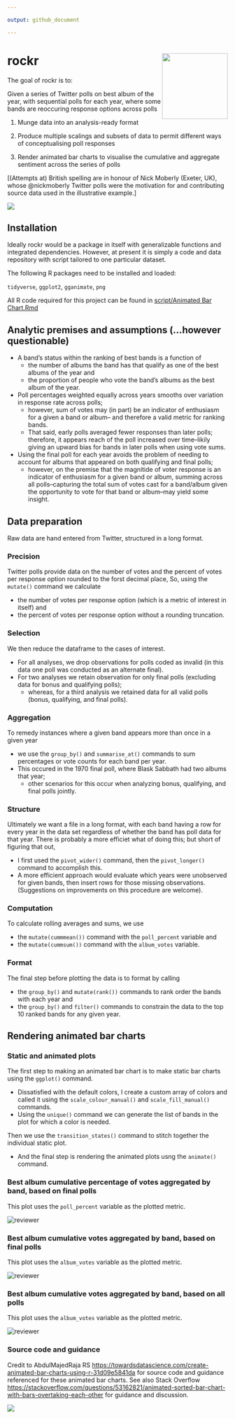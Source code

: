 ```yaml
---

output: github_document

---
```



<!-- README.md is generated from README.Rmd. Please edit that file -->


# rockr <img src='hex/rockr_hex.png' align="right" height="150" />



<!-- badges: start -->

<!-- badges: end -->



The goal of rockr is to:

Given a series of Twitter polls on best album of the year, with sequential polls for each year, where some bands are reoccuring response options across polls

1.  Munge data into an analysis-ready format

2.  Produce multiple scalings and subsets of data to permit different ways of conceptualising poll responses

3.  Render animated bar charts to visualise the cumulative and aggregate sentiment across the series of polls


[(Attempts at) British spelling are in honour of Nick Moberly (Exeter, UK), whose @nickmoberly Twitter polls were the motivation for and contributing source data used in the illustrative example.]


<p align="center">

  <img src=https://media.giphy.com/media/cD00Ukp6FfXuU/giphy.gif>



</p>


## Installation

Ideally rockr would be a package in itself with generalizable functions and integrated dependencies. However, at present it is simply a code and data repository with script tailored to one particular dataset. 

The following R packages need to be installed and loaded:

`tidyverse`, `ggplot2`, `gganimate`, `png`

All R code required for this project can be found in [script/Animated Bar Chart.Rmd](https://github.com/MarkLaVenia/rockr/blob/master/script/Animated%20Bar%20Chart.Rmd)

## Analytic premises and assumptions (...however questionable)

- A band's status within the ranking of best bands is a function of 
  - the number of albums the band has that qualify as one of the best albums of the year and 
  - the proportion of people who vote the band's albums as the best album of the year.

- Poll percentages weighted equally across years smooths over variation in response rate across polls; 
  - however, sum of votes may (in part) be an indicator of enthusiasm for a given a band or album--
  and therefore a valid metric for ranking bands.
  - That said, early polls averaged fewer responses than later polls; therefore, it appears reach of the poll increased over time--likily giving an upward bias for bands in later polls when using vote sums.
  
- Using the final poll for each year avoids the problem of needing to account for albums that appeared on both qualifying and final polls; 
  - however, on the premise that the magnitide of voter response is an indicator of enthusiasm for a given band or album, summing across all polls--capturing the total sum of votes cast for a band/album given the opportunity to vote for that band or album--may yield some insight.


## Data preparation

Raw data are hand entered from Twitter, structured in a long format.


### Precision

Twitter polls provide data on the number of votes and the percent of votes per response option rounded to the forst decimal place, So, using the `mutate()` command we calculate

- the number of votes per response option (which is a metric of interest in itself) and 
- the percent of votes per response option without a rounding truncation.

### Selection

We then reduce the dataframe to the cases of interest. 

- For all analyses, we drop observations for polls coded as invalid (in this data one poll was conducted as an alternate final).
- For two analyses we retain observation for only final polls (excluding data for bonus and qualifying polls);
  - whereas, for a third analysis we retained data for all valid polls (bonus, qualifying, and final polls).

### Aggregation

To remedy instances where a given band appears more than once in a given year

- we use the `group_by()` and `summarise_at()` commands to sum percentages or vote counts for each band per year.
- This occured in the 1970 final poll, where Blask Sabbath had two albums that year;
  - other scenarios for this occur when analyzing bonus, qualifying, and final polls jointly.
  
### Structure

Ultimately we want a file in a long format, with each band having a row for every year in the data set regardless of whether the band has poll data for that year. There is probably a more efficiet what of doing this; but short of figuring that out, 

- I first used the `pivot_wider()` command, then the `pivot_longer()` command to accomplish this.
- A more efficient approach would evaluate which years were unobserved for given bands, then insert rows for those missing observations. (Suggestions on improvements on this procedure are welcome).

### Computation

To calculate rolling averages and sums, we use 

- the `mutate(cummmean())` command with the `poll_percent` variable and
- the `mutate(cummsum())` command with the `album_votes` variable.

### Format

The final step before plotting the data is to format by calling

- the `group_by()` and `mutate(rank())` commands to rank order the bands with each year and
- the `group_by()` and `filter()` commands to constrain the data to the top 10 ranked bands for any given year.


## Rendering animated bar charts

### Static and animated plots

The first step to making an animated bar chart is to make static bar charts using the `ggplot()` command.

- Dissatisfied with the default colors, I create a custom array of colors and called it using the `scale_colour_manual()` and `scale_fill_manual()` commands.
- Using the `unique()` command we can generate the list of bands in the plot for which a color is needed. 

Then we use the `transition_states()` command to stitch together the individual static plot.

- And the final step is rendering the animated plots usng the `animate()` command.

### Best album cumulative percentage of votes aggregated by band, based on final polls

This plot uses the `poll_percent` variable as the plotted metric.
<p align="center">

  <img src="plots/album_poll_final_percentage.gif" alt="reviewer">



</p>



### Best album cumulative votes aggregated by band, based on final polls

This plot uses the `album_votes` variable as the plotted metric.
<p align="center">

  <img src="plots/album_poll_final_sum.gif" alt="reviewer">



</p>



### Best album cumulative votes aggregated by band, based on all polls

This plot uses the `album_votes` variable as the plotted metric.
<p align="center">

  <img src="plots/album_poll_all_sum.gif" alt="reviewer">



</p>



### Source code and guidance

Credit to AbdulMajedRaja RS <https://towardsdatascience.com/create-animated-bar-charts-using-r-31d09e5841da> for source code and guidance referenced for these animated bar charts. See also Stack Overflow <https://stackoverflow.com/questions/53162821/animated-sorted-bar-chart-with-bars-overtaking-each-other> for guidance and discussion.





<p align="center">

  <img src=https://media.giphy.com/media/xT9DPiSrihyxZnarbG/giphy.gif>


